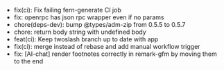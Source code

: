 - fix(ci): Fix failing fern-generate CI job
- fix: openrpc has json rpc wrapper even if no params
- chore(deps-dev): bump @types/adm-zip from 0.5.5 to 0.5.7
- chore: return body string with undefined body
- feat(ci): Keep twoslash branch up to date with app
- fix(ci): merge instead of rebase and add manual workflow trigger
- fix: [AI-chat] render footnotes correctly in remark-gfm by moving them to the end